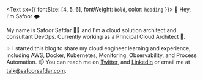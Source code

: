 <Text sx={{ fontSize: [4, 5, 6], fontWeight: `bold`, color: `heading` }}>
  👋 Hey, I&apos;m Safoor 🌩
</Text>

My name is Safoor Safdar 👨‍💻 and I&apos;m a cloud solution architect and consultant DevOps. Currently working as a Principal Cloud Architect 🔭.

✨ I started this blog to share my cloud engineer learning and experience, including AWS, Docker, Kubernetes, Monitoring, Observability, and Process Automation. 📫 You can reach me on [Twitter][_twitter], and [LinkedIn][_linkedin] or email me at talk@safoorsafdar.com.


[_twitter]: https://twitter.com/safoorsafdar
[_linkedin]: https://linkedin.com/in/safoorsafdar
[_github]: https://github.com/safoorsafdar